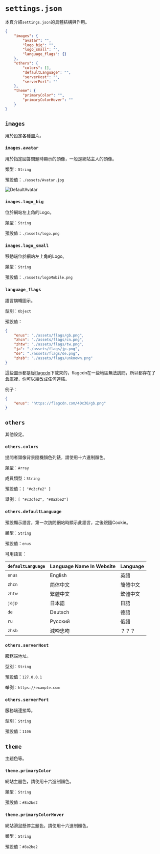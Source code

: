 # `settings.json`

本頁介紹`settings.json`的具體結構與作用。

```json filename="settings.json" copy
{
    "images": {
        "avatar": "",
        "logo_big": "",
        "logo_small": "",
        "language_flags": {}
    },
    "others": {
        "colors": [],
        "defaultLanguage": "",
        "serverHost": "",
        "serverPort": ""
    },
    "theme": {
        "primaryColor": "",
        "primaryColorHover": ""
    }
}
```

## `images`

用於設定各種圖片。

### `images.avatar`

用於指定回答問題時顯示的頭像，一般是網站主人的頭像。

類型：`String`

預設值：`./assets/Avatar.jpg`

![DefaultAvatar](../images/Avatar.jpg)

### `images.logo_big`

位於網站左上角的Logo。

類型：`String`

預設值：`./assets/logo.png`

### `images.logo_small`

移動端位於網站左上角的Logo。

類型：`String`

預設值：`./assets/logoMobile.png`

### `language_flags`

語言旗幟圖示。

型別：`Object`

預設值：

``` json
{
    "enus": "./assets/flags/gb.png",
    "zhcn": "./assets/flags/cn.png",
    "zhtw": "./assets/flags/tw.png",
    "ja": "./assets/flags/jp.png",
    "de": "./assets/flags/de.png",
    "zhsb": "./assets/flags/unknown.png"
}
```

這些圖示都是從[flagcdn](https://flagcdn.com/)下載來的，flagcdn在一些地區無法訪問，所以都存在了倉庫裡，你可以給改成任何連結。

例子：

``` json
{
    "enus": "https://flagcdn.com/40x30/gb.png"
}
```

## `others`

其他設定。

### `others.colors`

提問者頭像背景隨機顏色列錶，請使用十六進制顏色。

類型：`Array`

成員類型：`String`

預設值：`[ "#c3cfe2" ]`

舉例：`[ "#c3cfe2", "#8a2be2"]`

### `others.defaultLanguage`

預設顯示語言，第一次訪問網站時顯示此語言，之後跟隨Cookie。

類型：`String`

預設值：`enus`

可用語言：

| `defaultLanguage`           | Language Name In Website | Language    |
| --------------------------- | ------------------------ | ----------- |
| `enus`                      | English                  | 英語        |
| `zhcn`                      | 简体中文                  | 簡體中文    |
| `zhtw`                      | 繁體中文                  | 繁體中文    |
| `jajp`                      | 日本語                    | 日語        |
| `de`                        | Deutsch                  | 德語        |
| `ru`                        | Русский                  | 俄語        |
| `zhsb`                      | 減啼忠吻                  | ？？？      |

### `others.serverHost`

服務端地址。

型別：`String`

預設值：`127.0.0.1`

举例：`https://example.com`

### `others.serverPort`

服務端連接埠。

型別：`String`

預設值：`1106`

## `theme`

主題色等。

### `theme.primaryColor`

網站主題色，請使用十六進制顏色。

類型：`String`

預設值：`#8a2be2`

### `theme.primaryColorHover`

網站滑鼠懸停主題色，請使用十六進制顏色。

類型：`String`

預設值：`#8a2be2`